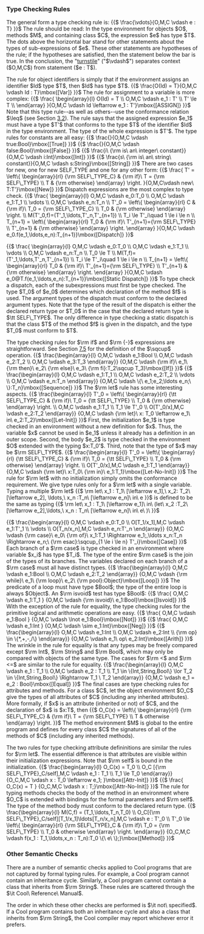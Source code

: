 === Type Checking Rules ===

The general form a type checking rule is: 
{{$
\frac{\vdots}{O,M,C \vdash e : T}
}}$
The rule should be read: In the type environment for objects $O$, methods $M$, and containing class $C$, the expression $e$ has type $T$. The dots above the horizontal bar stand for other statements about the types of sub-expressions of $e$. These other statements are hypotheses of the rule; if the hypotheses are satisfied, then the statement below the bar is true. In the conclusion, the "[[https://en.wikipedia.org/wiki/Turnstile_%28symbol%29|turnstile]]" ("$\vdash$") separates context ($O,M,C$) from statement ($e : T$).

The rule for object identifiers is simply that if the environment assigns an identifier $Id$ type $T$, then $Id$ has type $T$. 
{{$
\frac{O(Id) = T}{O,M,C \vdash Id : T}\mbox{[Var]}
}}$
The rule for assignment to a variable is more complex: 
{{$
\frac{
\begin{array}{l}
O(Id) = T
\\
O,M,C \vdash e_1 : T'
\\
T' \le T
\\
\end{array}
}{O,M,C \vdash Id \leftarrow e_1 : T'}\mbox{[ASSIGN]}
}}$
Note that this type rule--as well as others--use the conformance relation $\leq$ (see Section [[Inheritance|3.2]]). The rule says that the assigned expression $e_1$ must have a type $T'$ that conforms to the type $T$ of the identifier $Id$ in the type environment. The type of the whole expression is $T'$.
The type rules for constants are all easy: 
{{$
\frac{}{O,M,C \vdash true:Bool}\mbox{[True]}
}}$
{{$
\frac{}{O,M,C \vdash false:Bool}\mbox{[False]}
}}$
{{$
\frac{i\ {\rm is\ an\ integer\ constant}}{O,M,C \vdash i:Int}\mbox{[Int]}
}}$
{{$
\frac{s\ {\rm is\ an\ string\ constant}}{O,M,C \vdash s:String}\mbox{[String]}
}}$
There are two cases for new, one for new SELF_TYPE and one for any other form: 
{{$
\frac{
T' = \left\{
\begin{array}{rl}
{\rm SELF\_TYPE_C} & {\rm if}\ T = {\rm SELF\_TYPE}
\\
T & {\rm otherwise}
\end{array}
\right.
}{O,M,C\vdash new\ T:T'}\mbox{[New]}
}}$
Dispatch expressions are the most complex to type check.
{{$
\frac{
\begin{array}{l}
O,M,C \vdash e_0:T_0
\\
O,M,C \vdash e_1:T_1
\\
\vdots
\\
O,M,C \vdash e_n:T_n
\\
T'_0 = \left\{ \begin{array}{rl}
C & {\rm if}\ T_0 = {\rm SELF\_TYPE_C}
\\
T_0 & {\rm otherwise}
\end{array}
\right.
\\
M(T'_0,f)=(T'_1,\ldots,T'_n,T'_{n+1})
\\
T_i \le T'_i\quad 1 \le i \le n
\\
T_{n+1} = \left\{
\begin{array}{rl}
T_0 & {\rm if}\ T'_{n+1}={\rm SELF\_TYPE}
\\
T'_{n+1} & {\rm otherwise}
\end{array}
\right.
\end{array}
}{O,M,C \vdash e_0.f(e_1,\ldots,e_n):T_{n+1}}\mbox{[Dispatch]}
}}$

{{$
\frac{
\begin{array}{l}
O,M,C \vdash e_0:T_0
\\
O,M,C \vdash e_1:T_1
\\
\vdots
\\
O,M,C \vdash e_n:T_n
\\
T_0 \le T
\\
M(T,f)=(T'_1,\ldots,T'_n,T'_{n+1})
\\
T_i \le T'_i\quad 1 \le i \le n
\\
T_{n+1} = \left\{
\begin{array}{rl}
T_0 & {\rm if}\ T'_{n+1}={\rm SELF\_TYPE}
\\
T'_{n+1} & {\rm otherwise}
\end{array}
\right.
\end{array}
}{O,M,C \vdash e_0@T.f(e_1,\ldots,e_n):T_{n+1}}\mbox{[Static Dispatch]}
}}$
To type check a dispatch, each of the subexpressions must first be type checked. The type $T_0$ of $e_0$ determines which declaration of the method $f$ is used. The argument types of the dispatch must conform to the declared argument types. Note that the type of the result of the dispatch is either the declared return type or $T_0$ in the case that the declared return type is $\tt SELF\_TYPE$. The only difference in type checking a static dispatch is that the class $T$ of the method $f$ is given in the dispatch, and the type $T_0$ must conform to $T$.

The type checking rules for $\rm if$ and $\rm {-}$ expressions are straightforward. See Section [[Conditionals|7.5]] for the definition of the $\sqcup$ operation. 
{{$
\frac{\begin{array}{l}
O,M,C \vdash e_1:Bool
\\
O,M,C \vdash e_2:T_2
\\
O,M,C \vdash e_3:T_3
\end{array}}
{O,M,C \vdash {\rm if}\ e_1\ {\rm then}\ e_2\ {\rm else}\ e_3\ {\rm fi}:T_2\sqcup T_3}\mbox{[If]}
}}$
{{$
\frac{\begin{array}{l}
O,M,C \vdash e_1:T_1
\\
O,M,C \vdash e_2:T_2
\\
\vdots
\\
O,M,C \vdash e_n:T_n
\end{array}}
{O,M,C \vdash \{\ e_1;e_2;\ldots e_n;\ \}:T_n}\mbox{[Sequence]}
}}$
The $\rm let$ rule has some interesting aspects. 
{{$
\frac{\begin{array}{l}
T'_0 = \left\{
\begin{array}{rl}
{\tt SELF\_TYPE_C} & {\rm if}\ T_0 = {\tt SELF\_TYPE}
\\
T_0 & {\rm otherwise}
\end{array}
\right.
\\
O,M,C \vdash e_1:T_1
\\
T_1 \le T'_0
\\
O[T'_0/x],M,C \vdash e_2:T_2
\end{array}}
{O,M,C \vdash {\rm let}\ x: T_0 \leftarrow e_1\ in\ e_2:T_2}\mbox{[Let-Init]}
}}$
First, the initialization $e_1$ is type checked in an environment without a new definition for $x$. Thus, the variable $x$ cannot be used in $e_1$ unless it already has a definition in an outer scope. Second, the body $e_2$ is type checked in the environment $O$ extended with the typing $x:T_0'$. Third, note that the type of $x$ may be $\rm SELF\_TYPE$.
{{$
\frac{\begin{array}{l}
T'_0 = \left\{
\begin{array}{rl}
{\tt SELF\_TYPE_C} & {\rm if}\ T_0 = {\tt SELF\_TYPE}
\\
T_0 & {\rm otherwise}
\end{array}
\right.
\\
O[T'_0/x],M,C \vdash e_1:T_1
\end{array}}
{O,M,C \vdash {\rm let}\ x:T_0\ {\rm in}\ e_1:T_1}\mbox{[Let-No-Init]}
}}$
The rule for $\rm let$ with no initialization simply omits the conformance requirement. We give type rules only for a $\rm let$ with a single variable. Typing a multiple $\rm let$ 
{{$
\rm let\ x_1 : T_1\ [\leftarrow e_1],\ x_2: T_2\ [\leftarrow e_2], \ldots,\ x_n :T_n\ [\leftarrow e_n]\ in\ e
}}$
is defined to be the same as typing
{{$
\rm let\ x_1 : T_1\ [\leftarrow e_1]\ in\ (let\ x_2 :T_2\ [\leftarrow e_2],\ldots,\ x_n : T_n\ [\leftarrow e_n]\ in\ e\ )\
}}$

{{$
\frac{\begin{array}{l}
O,M,C \vdash e_0:T_0
\\
O[T_1/x_1],M,C \vdash e_1:T'_1
\\
\vdots
\\
O[T_n/x_n],M,C \vdash e_n:T'_n
\end{array}}
{O,M,C \vdash {\rm case}\ e_0\ {\rm of}\ x_1:T_1 \Rightarrow e_1;,\ldots x_n:T_n \Rightarrow e_n;\ {\rm esac}:\sqcup_{1 \le i \le n} T'_i}\mbox{[Case]}
}}$
Each branch of a $\rm case$ is type checked in an environment where variable $x_i$ has type $T_i$. The type of the entire $\rm case$ is the join of the types of its branches. The variables declared on each branch of a $\rm case$ must all have distinct types.
{{$
\frac{\begin{array}{l}
O,M,C \vdash e_1:Bool
\\
O,M,C \vdash e_2:T_2
\end{array}}
{O,M,C \vdash {\rm while}\ e_1\ {\rm loop}\ e_2\ {\rm pool}:Object}\mbox{[Loop]}
}}$
The predicate of a loop must have type $Bool$; the type of the entire loop is always $Object$. An $\rm isvoid$ test has type $Bool$: 
{{$
\frac{
O,M,C \vdash e_1:T_1
}
{O,M,C \vdash {\rm isvoid}\ e_1:Bool}\mbox{[Isvoid]}
}}$
With the exception of the rule for equality, the type checking rules for the primitive logical and arithmetic operations are easy. 
{{$
\frac{
O,M,C \vdash e_1:Bool
}
{O,M,C \vdash \lnot e_1:Bool}\mbox{[Not]}
}}$
{{$
\frac{
O,M,C \vdash e_1:Int
}
{O,M,C \vdash \sim e_1:Int}\mbox{[Neg]}
}}$
{{$
\frac{\begin{array}{l}
O,M,C \vdash e_1:Int
\\
O,M,C \vdash e_2:Int
\\
{\rm op} \in \{*,+,-,/\}
\end{array}}
{O,M,C \vdash e_1\ op\ e_2:Int}\mbox{[Arith]}
}}$
The wrinkle in the rule for equality is that any types may be freely compared except $\rm Int$, $\rm String$ and $\rm Bool$, which may only be compared with objects of the same type. The cases for $\rm <$ and $\rm <=$ are similar to the rule for equality. 
{{$
\frac{\begin{array}{l}
O,M,C \vdash e_1 : T_1
\\
O,M,C \vdash e_2 : T_1
\\
T_1 \in \{Int,String,Bool\} \lor T_2 \in \{Int,String,Bool\} \Rightarrow T_1 \ T_2
\end{array}}
{O,M,C \vdash e_1 = e_2 : Bool}\mbox{[Equal]}
}}$
The final cases are type checking rules for attributes and methods. For a class $C$, let the object environment $O_C$ give the types of all attributes of $C$ (including any inherited attributes). More formally, if $x$ is an attribute (inherited or not) of $C$, and the declaration of $x$ is $x:T$, then 
{{$
O_C(x) = \left\{
\begin{array}{rl}
{\rm SELF\_TYPE_C} & {\rm if}\ T = {\rm SELF\_TYPE}
\\
T & otherwise
\end{array}
\right.
}}$
The method environment $M$ is global to the entire program and defines for every class $C$ the signatures of all of the methods of $C$ (including any inherited methods).

The two rules for type checking attribute defininitions are similar the rules for $\rm let$. The essential difference is that attributes are visible within their initialization expressions. Note that $\rm self$ is bound in the initialization. 
{{$
\frac{\begin{array}{l}
O_C(x) = T_0
\\
O_C [{\rm SELF\_TYPE}_C/self],M,C \vdash e_1 : T_1
\\
T_1 \le T_0
\end{array}}
{O_C,M,C \vdash x : T_0 \leftarrow e_1; }\mbox{[Attr-Init]}
}}$
{{$
\frac{
O_C(x) = T
}
{O_C,M,C \vdash x : T;}\mbox{[Attr-No-Init]}
}}$
The rule for typing methods checks the body of the method in an environment where $O_C$ is extended with bindings for the formal parameters and $\rm self$. The type of the method body must conform to the declared return type.
{{$
\frac{\begin{array}{l}
M(C,f) = (T_1,\ldots,T_n,T_0)
\\
O_C[{\rm SELF\_TYPE}_C/self][T_1/x_1]\ldots[T_n/x_n],M,C \vdash e : T'_0
\\
T'_0 \le \left\{
\begin{array}{rl}
{\rm SELF\_TYPE}_C & {\rm if}\ T_0 = {\rm SELF\_TYPE}
\\
T_0 & otherwise
\end{array}
\right.
\end{array}}
{O_C,M,C \vdash f(x_1 : T_1,\ldots,x_n : T_n):T_0 \{\ e\ \};}\mbox{[Method]}
}}$
=== Other Semantic Checks ===

There are a number of semantic checks applied to Cool programs that are not captured by formal typing rules. For example, a Cool program cannot contain an inheritance cycle. Similarly, a Cool program cannot contain a class that inherits from $\rm String$. These rules are scattered through the $\it Cool\ Reference\ Manual$.

The order in which these other checks are performed is $\it not\ specified$. If a Cool program contains both an inheritance cycle and also a class that inherits from $\rm String$, the Cool compiler may report whichever error it prefers.
